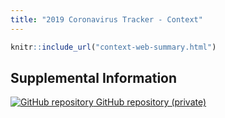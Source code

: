 ```yaml
---
title: "2019 Coronavirus Tracker - Context"
---
```

<p id="disclaimer"></p>
<div class="context-web-sum-page">

```r
knitr::include_url("context-web-summary.html")
```

</div>


## Supplemental Information

<div class="container-frames">

<!-- Supplemental information: [html]() -->

<!-- Preprint: [download]() -->

<p>
  <a href="https://github.com/CEIDatUGA/ncov-context" target="_blank">
    <img src="images/GitHub-Mark-64px.png" id="github-icon" alt="GitHub repository"/>
    GitHub repository (private)
  </a>
</p>

</div>

